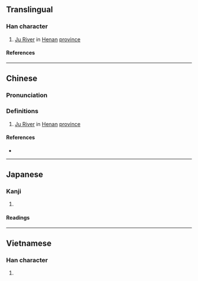 {{character info/new}}
==Translingual==

===Han character===
{{Han char|rn=85|rad=水|as=09|sn=12|four=36134|canj=EBUK|ids=⿰氵狊}}

# [[w:Ju River|Ju River]] in [[Henan]] [[province]]

====References====
{{Han ref|kx=0638.060|dkj=17863|dj=1045.010|hdz=31673.100|uh=6E68}}

----

==Chinese==
{{zh-forms}}

===Pronunciation===
{{zh-pron
|m=jú
|c=gwik1
|mc=y
|oc=y
|ma=
|cat=pn
}}

===Definitions===
{{zh-hanzi}}

# [[w:Ju River|Ju River]] in [[Henan]] [[province]]

====References====
* {{R:yue:Hanzi}}

----

==Japanese==

===Kanji===
{{ja-kanji|grade=|rs=水09}}

# {{defn|lang=ja|sort=水09}}

====Readings====
{{ja-readings
|on=けき, きゃく
}}

----

==Vietnamese==

===Han character===
{{vi-readings|rs=水09|reading=xố}}

# {{defn|lang=vi|sort=水09}}